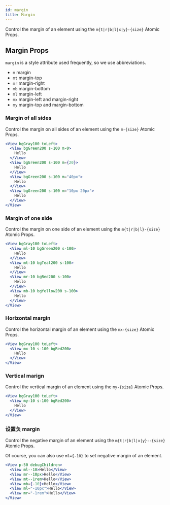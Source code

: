 ```yaml
---
id: margin
title: Margin
---
```


Control the margin of an element using the `m{t|r|b|l|x|y}-{size}` Atomic Props.

## Margin Props

`margin` is a style attribute used frequently, so we use abbreviations.

- `m` margin
- `mt` margin-top
- `mr` margin-right
- `mb` margin-bottom
- `ml` margin-left
- `mx` margin-left and margin-right
- `my` margin-top and margin-bottom

### Margin of all sides

Control the margin on all sides of an element using the `m-{size}` Atomic Props.

```jsx live
<View bgGray100 toLeft>
  <View bgGreen200 s-100 m-0>
    Hello
  </View>
  <View bgGreen200 s-100 m={20}>
    Hello
  </View>
  <View bgGreen200 s-100 m="40px">
    Hello
  </View>
  <View bgGreen200 s-100 m="10px 20px">
    Hello
  </View>
</View>
```

### Margin of one side

Control the margin on one side of an element using the `m{t|r|b|l}-{size}` Atomic Props.

```jsx live
<View bgGray100 toLeft>
  <View ml-10 bgGreen200 s-100>
    Hello
  </View>
  <View mt-10 bgTeal200 s-100>
    Hello
  </View>
  <View mr-10 bgRed200 s-100>
    Hello
  </View>
  <View mb-10 bgYellow200 s-100>
    Hello
  </View>
</View>
```

### Horizontal margin

Control the horizontal margin of an element using the `mx-{size}` Atomic Props.

```jsx live
<View bgGray100 toLeft>
  <View mx-10 s-100 bgRed200>
    Hello
  </View>
</View>
```

### Vertical marign

Control the vertical margin of an element using the `my-{size}` Atomic Props.

```jsx live
<View bgGray100 toLeft>
  <View my-10 s-100 bgRed200>
    Hello
  </View>
</View>
```

### 设置负 margin

Control the negative margin of an element using the `m{t|r|b|l|x|y}--{size}` Atomic Props.

Of course, you can also use `ml={-10}` to set negative margin of an element.

```jsx live
<View p-50 debugChildren>
  <View ml--10>Hello</View>
  <View mr--10px>Hello</View>
  <View mt--1rem>Hello</View>
  <View mb={-10}>Hello</View>
  <View ml="-10px">Hello</View>
  <View mr="-1rem">Hello</View>
</View>
```

